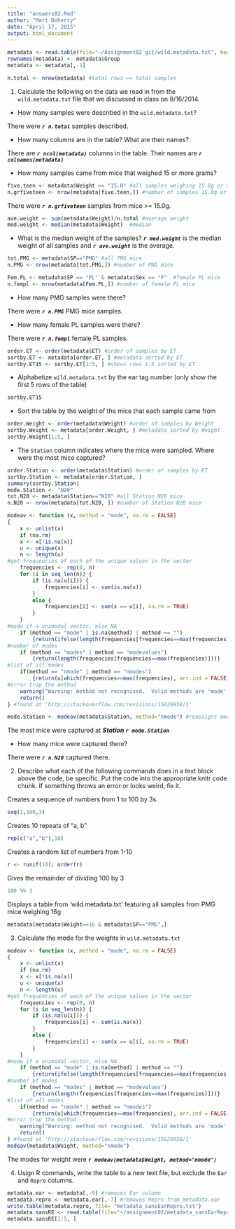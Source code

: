 ```yaml
---
title: "answers02.Rmd"
author: "Matt Doherty"
date: "April 17, 2015"
output: html_document
---
```

```r
metadata <- read.table(file="~/Assignment02 git/wild.metadata.txt", header=T)
rownames(metadata) <- metadata$Group
metadata <- metadata[,-1]

n.total <- nrow(metadata) #total rows == total samples

```
1.  Calculate the following on the data we read in from the `wild.metadata.txt` file that we discussed in class on 9/16/2014.

  * How many samples were described in the `wild.metadata.txt`? 
  
  There were *__`r n.total`__* samples described.
  
  * How many columns are in the table? What are their names?
  
  There are *__`r ncol(metadata)`__* columns in the table.
  Their names are *__`r colnames(metadata)`__*
  

  
  * How many samples came from mice that weighed 15 or more grams?
```r
five.teen <- metadata$Weight >= "15.0" #all samples weighing 15.0g or more
n.grfiveteen <- nrow(metadata[five.teen,]) #number of samples 15.0g or more
```
  There were *__`r n.grfiveteen`__* samples from mice >= 15.0g.
  
  
```r
ave.weight <- sum(metadata$Weight)/n.total #average weight
med.weight <- median(metadata$Weight)  #median
```
  * What is the median weight of the samples?
  *__`r med.weight`__* is the median weight of all samples and *__`r ave.weight`__* is the average.
  
```r
tot.PMG <- metadata$SP=="PMG" #all PMG mice
n.PMG <- nrow(metadata[tot.PMG,]) #number of PNG mice

Fem.PL <- metadata$SP == "PL" & metadata$Sex == "F"  #female PL mice 
n.fempl <- nrow(metadata[Fem.PL,]) #number of female PL mice
```  
  * How many PMG samples were there?
  
  There were *__`r n.PMG`__* PMG mice samples.
  
  * How many female PL samples were there?
  
  There were *__`r n.fempl`__* female PL samples.
 
```r
order.ET <- order(metadata$ET) #order of samples by ET
sortby.ET <- metadata[order.ET, ] #metadata sorted by ET
sortby.ET15 <- sortby.ET[1:5, ] #shows rows 1-5 sorted by ET
```
  * Alphabetize `wild.metadata.txt` by the ear tag number (only show the first 5 rows of the table)
```r
sortby.ET15
```

  
  * Sort the table by the weight of the mice that each sample came from
```r
order.Weight <- order(metadata$Weight) #order of samples by Weight
sortby.Weight <- metadata[order.Weight, ] #metadata sorted by Weight
sortby.Weight[1:5, ]
```

  * The `Station` column indicates where the mice were sampled. Where were the most mice captured?
```r
order.Station <- order(metadata$Station) #order of samples by ET
sortby.Station <- metadata[order.Station, ]
summary(sortby.Station)
mode.Station <- "N20"
tot.N20 <- metadata$Station=="N20" #all Station N20 mice
n.N20 <- nrow(metadata[tot.N20, ]) #number of Station N20 mice

modeav <- function (x, method = "mode", na.rm = FALSE)
{
    x <- unlist(x)
    if (na.rm)
    x <- x[!is.na(x)]
    u <- unique(x)
    n <- length(u)
#get frequencies of each of the unique values in the vector
    frequencies <- rep(0, n)
    for (i in seq_len(n)) {
        if (is.na(u[i])) {
            frequencies[i] <- sum(is.na(x))
        }
        else {
            frequencies[i] <- sum(x == u[i], na.rm = TRUE)
        }
    }
#mode if a unimodal vector, else NA
    if (method == "mode" | is.na(method) | method == "")
        {return(ifelse(length(frequencies[frequencies==max(frequencies)])>1,NA,u[which.max(frequencies)]))}
#number of modes
    if (method == "modes" | method == "modevalues")
        {return(length(frequencies[frequencies==max(frequencies)]))}
#list of all modes
    if(method == "nmode" | method == "nmodes")
        {return(u[which(frequencies==max(frequencies), arr.ind = FALSE, useNames = FALSE)])}
#error trap the method
    warning("Warning: method not recognised.  Valid methods are 'mode' [default], 'nmodes' and 'modes'")
    return()
} #found at 'http://stackoverflow.com/revisions/15620958/1'

mode.Station <- modeav(metadata$Station, method="nmode") #reassigns mode.Station using modeav function
```
The most mice were captured at *__Station `r mode.Station`__*

  * How many mice were captured there?

There were *__`r n.N20`__* captured there.

2.	Describe what each of the following commands does in a text block above the code, be specific. Put the code into the appropriate knitr code chunk. If something throws an error or looks weird, fix it.

Creates a sequence of numbers from 1 to 100 by 3s.
```r
seq(1,100,3)
```

Creates 10 repeats of "a, b"
```r
rep(c("a","b"),10)
```

Creates a random list of numbers from 1-10
```r
r <- runif(10); order(r)
```

Gives the remainder of dividing 100 by 3
```r
100 %% 3
```

Displays a table from 'wild.metadata.txt' featuring all samples from PMG mice weighing 16g

```r
metadata[metadata$Weight==16 & metadata$SP=="PMG",]
```


3.	Calculate the mode for the weights in `wild.metadata.txt`
```r
modeav <- function (x, method = "mode", na.rm = FALSE)
{
    x <- unlist(x)
    if (na.rm)
    x <- x[!is.na(x)]
    u <- unique(x)
    n <- length(u)
#get frequencies of each of the unique values in the vector
    frequencies <- rep(0, n)
    for (i in seq_len(n)) {
        if (is.na(u[i])) {
            frequencies[i] <- sum(is.na(x))
        }
        else {
            frequencies[i] <- sum(x == u[i], na.rm = TRUE)
        }
    }
#mode if a unimodal vector, else NA
    if (method == "mode" | is.na(method) | method == "")
        {return(ifelse(length(frequencies[frequencies==max(frequencies)])>1,NA,u[which.max(frequencies)]))}
#number of modes
    if (method == "modes" | method == "modevalues")
        {return(length(frequencies[frequencies==max(frequencies)]))}
#list of all modes
    if(method == "nmode" | method == "nmodes")
        {return(u[which(frequencies==max(frequencies), arr.ind = FALSE, useNames = FALSE)])}
#error trap the method
    warning("Warning: method not recognised.  Valid methods are 'mode' [default], 'nmodes' and 'modes'")
    return()
} #found at 'http://stackoverflow.com/revisions/15620958/1'
modeav(metadata$Weight, method="nmode")
```
The modes for weight were *__`r modeav(metadata$Weight, method="nmode")`__*

4.	Usign R commands, write the table to a new text file, but exclude the `Ear` and `Repro` columns.
```r
metadata.ear <- metadata[,-9] #removes Ear column
metadata.repro <- metadata.ear[,-7] #removes Repro from metadata.ear
write.table(metadata.repro, file= "metadata_sansEarRepro.txt")
metadata.sansRE <- read.table(file="~/assignment02/metadata_sansEarRepro.txt", header=T)
metadata.sansRE[1:5, ]
```
